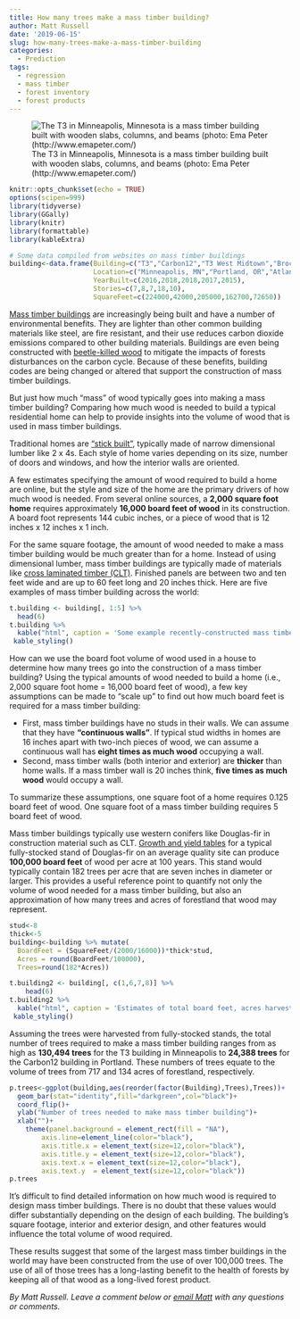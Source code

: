 ```yaml
---
title: How many trees make a mass timber building?
author: Matt Russell
date: '2019-06-15'
slug: how-many-trees-make-a-mass-timber-building
categories:
  - Prediction
tags:
  - regression
  - mass timber
  - forest inventory
  - forest products
---
```


![The T3 in Minneapolis, Minnesota is a mass timber building built with wooden slabs, columns, and beams (photo: Ema Peter (http://www.emapeter.com/)](/post/how-many-trees-make-a-mass-timber-building/t3building.jpg)

```r
knitr::opts_chunk$set(echo = TRUE)
options(scipen=999)
library(tidyverse)
library(GGally)
library(knitr)
library(formattable)
library(kableExtra)
```

```r
# Some data compiled from websites on mass timber buildings
building<-data.frame(Building=c("T3","Carbon12","T3 West Midtown","Brock Commons Tallwood House","The Cube Building"),
                     Location=c("Minneapolis, MN","Portland, OR","Atlanta, GA","Vancouver, BC","London, UK"),
                     YearBuilt=c(2016,2018,2018,2017,2015),
                     Stories=c(7,8,7,18,10),
                     SquareFeet=c(224000,42000,205000,162700,72650))
```

[Mass timber buildings](https://www.thinkwood.com/building-better/taller-buildings) are increasingly being built and have a number of environmental benefits. They are lighter than other common building materials like steel, are fire resistant, and their use reduces carbon dioxide emissions compared to other building materials. Buildings are even being constructed with [beetle-killed wood](https://www.naturallywood.com/sustainable-forests/forest-management/interior-forests/mountain-pine-beetle) to mitigate the impacts of forests disturbances on the carbon cycle. Because of these benefits, building codes are being changed or altered that support the construction of mass timber buildings.

But just how much "mass" of wood typically goes into making a mass timber building? Comparing how much wood is needed to build a typical residential home can help to provide insights into the volume of wood that is used in mass timber buildings.

Traditional homes are ["stick built"](https://www.hunker.com/13401138/the-amount-of-lumber-needed-for-a-1200-square-foot-house), typically made of narrow dimensional lumber like 2 x 4s. Each style of home varies depending on its size, number of doors and windows, and how the interior walls are oriented. 

A few estimates specifying the amount of wood required to build a home are online, but the style and size of the home are the primary drivers of how much wood is needed. From several online sources, a __2,000 square foot home__ requires approximately __16,000 board feet of wood__ in its construction. A board foot represents 144 cubic inches, or a piece of wood that is 12 inches x 12 inches x 1 inch.

For the same square footage, the amount of wood needed to make a mass timber building would be much greater than for a home. Instead of using dimensional lumber, mass timber buildings are typically made of materials like [cross laminated timber (CLT)](https://www.apawood.org/cross-laminated-timber). Finished panels are between two and ten feet wide and are up to 60 feet long and 20 inches thick. Here are five examples of mass timber building across the world:  


```r
t.building <- building[, 1:5] %>% 
  head(6) 
t.building %>% 
  kable("html", caption = 'Some example recently-constructed mass timber buildings with their total square footage.') %>%
 kable_styling()
```
 
How can we use the board foot volume of wood used in a house to determine how many trees go into the construction of a mass timber building? Using the typical amounts of wood needed to build a home (i.e., 2,000 square foot home = 16,000 board feet of wood), a few key assumptions can be made to "scale up" to find out how much board feet is required for a mass timber building:

 * First, mass timber buildings have no studs in their walls. We can assume that they have **"continuous walls"**. If typical stud widths in homes are 16 inches apart with two-inch pieces of wood, we can assume a continuous wall has **eight times as much wood** occupying a wall.
 * Second, mass timber walls (both interior and exterior) are **thicker** than home walls. If a mass timber wall is 20 inches think, **five times as much wood** would occupy a wall.

To summarize these assumptions, one square foot of a home requires 0.125 board feet of wood. One square foot of a mass timber building requires 5 board feet of wood.  

Mass timber buildings typically use western conifers like Douglas-fir in construction material such as CLT. [Growth and yield tables](https://andrewsforest.oregonstate.edu/sites/default/files/lter/pubs/pdf/pub3401.pdf) for a typical fully-stocked stand of Douglas-fir on an average quality site can produce **100,000 board feet** of wood per acre at 100 years. This stand would typically contain 182 trees per acre that are seven inches in diameter or larger. This provides a useful reference point to quantify not only the volume of wood needed for a mass timber building, but also an approximation of how many trees and acres of forestland that wood may represent.


```r
stud<-8
thick<-5
building<-building %>% mutate(
  BoardFeet = (SquareFeet/(2000/16000))*thick*stud,
  Acres = round(BoardFeet/100000),
  Trees=round(182*Acres)) 

t.building2 <- building[, c(1,6,7,8)] %>% 
    head(6) 
t.building2 %>% 
  kable("html", caption = 'Estimates of total board feet, acres harvested, and total number of trees needed to construct mass timber buildings.') %>%
 kable_styling()
```

Assuming the trees were harvested from fully-stocked stands, the total number of trees required to make a mass timber building ranges from as high as **130,494 trees** for the T3 building in Minneapolis to **24,388 trees** for the Carbon12 building in Portland. These numbers of trees equate to the volume of trees from 717 and 134 acres of forestland, respectively.


```r
p.trees<-ggplot(building,aes(reorder(factor(Building),Trees),Trees))+
  geom_bar(stat="identity",fill="darkgreen",col="black")+
  coord_flip()+
  ylab("Number of trees needed to make mass timber building")+
  xlab("")+
    theme(panel.background = element_rect(fill = "NA"), 
        axis.line=element_line(color="black"),
        axis.title.x = element_text(size=12,color="black"),
        axis.title.y = element_text(size=12,color="black"),
        axis.text.x = element_text(size=12,color="black"),
        axis.text.y  = element_text(size=12,color="black"))
p.trees
```

It's difficult to find detailed information on how much wood is required to design mass timber buildings. There is no doubt that these values would differ substantially depending on the design of each building. The building's square footage, interior and exterior design, and other features would influence the total volume of wood required. 

These results suggest that some of the largest mass timber buildings in the world may have been constructed from the use of over 100,000 trees. The use of all of those trees has a long-lasting benefit to the health of forests by keeping all of that wood as a long-lived forest product.

*By Matt Russell. Leave a comment below or [email Matt](mailto:matt@arbor-analytics.com) with any questions or comments.*
 